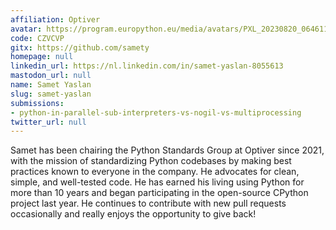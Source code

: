 ```yaml
---
affiliation: Optiver
avatar: https://program.europython.eu/media/avatars/PXL_20230820_0646119172_1_smdSdfU.jpg
code: CZVCVP
gitx: https://github.com/samety
homepage: null
linkedin_url: https://nl.linkedin.com/in/samet-yaslan-8055613
mastodon_url: null
name: Samet Yaslan
slug: samet-yaslan
submissions:
- python-in-parallel-sub-interpreters-vs-nogil-vs-multiprocessing
twitter_url: null
---
```


Samet has been chairing the Python Standards Group at Optiver since 2021, with the mission of standardizing Python codebases by making best practices known to everyone in the company. He advocates for clean, simple, and well-tested code. He has earned his living using Python for more than 10 years and began participating in the open-source CPython project last year. He continues to contribute with new pull requests occasionally and really enjoys the opportunity to give back!
